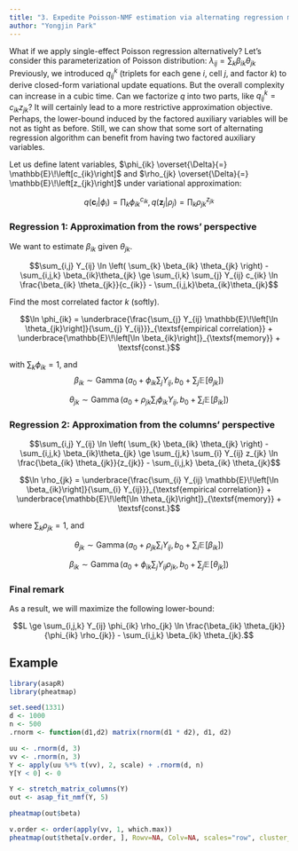 ```yaml
---
title: "3. Expedite Poisson-NMF estimation via alternating regression models"
author: "Yongjin Park"
---
```


What if we apply single-effect Poisson regression alternatively? Let's consider this parameterization of Poisson distribution: $\lambda_{ij} = \sum_{k} \beta_{ik} \theta_{jk}$ Previously, we introduced $q_{ij}^{k}$ (triplets for each gene $i$, cell $j$, and factor $k$) to derive closed-form variational update equations. But the overall complexity can increase in a cubic time. Can we factorize $q$ into two parts, like $q_{ij}^{k} = c_{ik} z_{jk}$? It will certainly lead to a more restrictive approximation objective. Perhaps, the lower-bound induced by the factored auxiliary variables will be not as tight as before. Still, we can show that some sort of alternating regression algorithm can benefit from having two factored auxiliary variables.

Let us define latent variables, $\phi_{ik} \overset{\Delta}{=} \mathbb{E}\!\left[c_{ik}\right]$  and $\rho_{jk} \overset{\Delta}{=} \mathbb{E}\!\left[z_{jk}\right]$ under variational approximation:

$$q(\mathbf{c}_{i}|\phi_{i}) = \prod_{k} \phi_{ik}^{c_{ik}}, \, q(\mathbf{z}_{j}|\rho_{j}) = \prod_{k} \rho_{jk}^{z_{jk}}$$

### Regression 1: Approximation from the rows' perspective

We want to estimate $\beta_{ik}$ given $\theta_{jk}$.

$$\sum_{i,j} Y_{ij} \ln \left( \sum_{k} \beta_{ik} \theta_{jk} \right)
- \sum_{i,j,k} \beta_{ik}\theta_{jk}
\ge
\sum_{i,k} \sum_{j} Y_{ij} c_{ik} \ln \frac{\beta_{ik} \theta_{jk}}{c_{ik}}
- \sum_{i,j,k}\beta_{ik}\theta_{jk}$$


Find the most correlated factor $k$ (softly).

$$\ln \phi_{ik} = \underbrace{\frac{\sum_{j} Y_{ij} \mathbb{E}\!\left[\ln \theta_{jk}\right]}{\sum_{j} Y_{ij}}}_{\textsf{empirical correlation}}
+  \underbrace{\mathbb{E}\!\left[\ln \beta_{ik}\right]}_{\textsf{memory}} + \textsf{const.}$$

with $\sum_{k} \phi_{ik} = 1$, and
$$\beta_{ik} \sim \operatorname{Gamma}\left(
a_{0} + \phi_{ik} \sum_{j} Y_{ij}, \,
b_{0} + \sum_{j} \mathbb{E}\!\left[\theta_{jk}\right]
\right)$$

$$\theta_{jk} \sim \operatorname{Gamma}\left(
a_0 + \rho_{jk}  \sum_{i} \phi_{ik} Y_{ij} ,\,
b_0 + \sum_{i} \mathbb{E}\!\left[\beta_{ik}\right]
\right)$$

### Regression 2: Approximation from the columns' perspective

$$\sum_{i,j} Y_{ij} \ln \left( \sum_{k} \beta_{ik} \theta_{jk} \right)
- \sum_{i,j,k} \beta_{ik}\theta_{jk}
\ge
\sum_{j,k} \sum_{i} Y_{ij} z_{jk} \ln \frac{\beta_{ik} \theta_{jk}}{z_{jk}}
- \sum_{i,j,k} \beta_{ik} \theta_{jk}$$

$$\ln \rho_{jk}
=
\underbrace{\frac{\sum_{i} Y_{ij} \mathbb{E}\!\left[\ln \beta_{ik}\right]}{\sum_{i} Y_{ij}}}_{\textsf{empirical correlation}}
+ \underbrace{\mathbb{E}\!\left[\ln \theta_{jk}\right]}_{\textsf{memory}}
+ \textsf{const.}$$

where $\sum_{k} \rho_{jk} = 1$, and

$$\theta_{jk} \sim \operatorname{Gamma}\left(
a_{0} + \rho_{jk} \sum_{i} Y_{ij},\,
b_{0} + \sum_{i} \mathbb{E}\!\left[\beta_{ik}\right]
\right)$$


$$\beta_{ik} \sim  \operatorname{Gamma}\left(
a_{0} +  \phi_{ik} \sum_{j} Y_{ij} \rho_{jk}, \,
b_{0} + \sum_{j} \mathbb{E}\!\left[\theta_{jk}\right]
\right)$$


### Final remark

As a result, we will maximize the following lower-bound:

$$L
\ge
\sum_{i,j,k} Y_{ij} \phi_{ik} \rho_{jk} \ln \frac{\beta_{ik} \theta_{jk}}{\phi_{ik} \rho_{jk}}
- \sum_{i,j,k} \beta_{ik} \theta_{jk}.$$


## Example

```r
library(asapR)
library(pheatmap)

set.seed(1331)
d <- 1000
n <- 500
.rnorm <- function(d1,d2) matrix(rnorm(d1 * d2), d1, d2)

uu <- .rnorm(d, 3)
vv <- .rnorm(n, 3)
Y <- apply(uu %*% t(vv), 2, scale) + .rnorm(d, n)
Y[Y < 0] <- 0

Y <- stretch_matrix_columns(Y)
out <- asap_fit_nmf(Y, 5)
```

```r
pheatmap(out$beta)
```

```r
v.order <- order(apply(vv, 1, which.max))
pheatmap(out$theta[v.order, ], Rowv=NA, Colv=NA, scales="row", cluster_rows = F)
```

